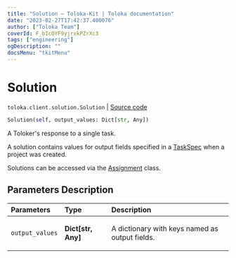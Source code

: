 ```yaml
---
title: "Solution — Toloka-Kit | Toloka documentation"
date: "2023-02-27T17:42:37.400076"
author: ["Toloka Team"]
coverId: F_bIcOYF9yjrxkPZrXc3
tags: ["engineering"]
ogDescription: ""
docsMenu: "tkitMenu"
---
```


# Solution
`toloka.client.solution.Solution` | [Source code](https://github.com/Toloka/toloka-kit/blob/v1.1.4/src/client/solution.py#L6)

```python
Solution(self, output_values: Dict[str, Any])
```

A Toloker's response to a single task.

A solution contains values for output fields specified in a [TaskSpec](/docs/toloka-kit/reference/toloka.client.project.task_spec.TaskSpec) when a project was created.

Solutions can be accessed via the [Assignment](/docs/toloka-kit/reference/toloka.client.assignment.Assignment) class.

## Parameters Description

| Parameters | Type | Description |
| :----------| :----| :-----------|
`output_values`|**Dict\[str, Any\]**|<p>A dictionary with keys named as output fields.</p>